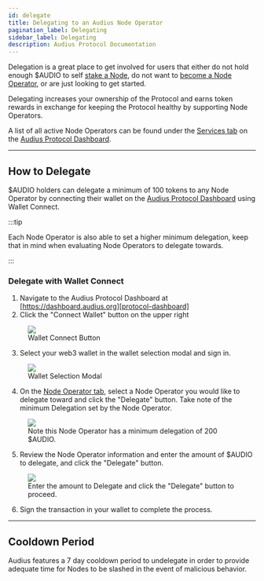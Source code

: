 ```yaml
---
id: delegate
title: Delegating to an Audius Node Operator
pagination_label: Delegating
sidebar_label: Delegating
description: Audius Protocol Documentation
---
```


<!-- markdownlint-disable MD033 -->

Delegation is a great place to get involved for users that either do not hold enough $AUDIO to self
[stake a Node][staking], do not want to [become a Node Operator][node-operators], or are just
looking to get started.

Delegating increases your ownership of the Protocol and earns token rewards in exchange for keeping
the Protocol healthy by supporting Node Operators.

A list of all active Node Operators can be found under the [Services tab][services-tab] on the
[Audius Protocol Dashboard][protocol-dashboard].

---

## How to Delegate

$AUDIO holders can delegate a minimum of 100 tokens to any Node Operator by connecting their wallet
on the [Audius Protocol Dashboard][protocol-dashboard] using Wallet Connect.

:::tip

Each Node Operator is also able to set a higher minimum delegation, keep that in mind when
evaluating Node Operators to delegate towards.

:::

### Delegate with Wallet Connect

1. Navigate to the Audius Protocol Dashboard at [https://dashboard.audius.org][protocol-dashboard]
2. Click the "Connect Wallet" button on the upper right

<!-- prettier-ignore -->
<figure className="screensnippet-wrapper">
  <img src={useBaseUrl('/img/delegate/wallet-connect-button.png')} />
  <figcaption>Wallet Connect Button</figcaption>
</figure>

3. Select your web3 wallet in the wallet selection modal and sign in.

<!-- prettier-ignore -->
<figure className="screensnippet-wrapper">
  <img src={useBaseUrl('/img/delegate/wallet-selector.png')} />
  <figcaption>Wallet Selection Modal</figcaption>
</figure>

4. On the [Node Operator tab][node-operators], select a Node Operator you would like to delegate
   toward and click the "Delegate" button. Take note of the minimum Delegation set by the Node
   Operator.

<!-- prettier-ignore -->
<figure className="screensnippet-wrapper">
  <img src={useBaseUrl('/img/delegate/node-operator-tab.png')} />
  <figcaption>Note this Node Operator has a minimum delegation of 200 $AUDIO.</figcaption>
</figure>

5. Review the Node Operator information and enter the amount of $AUDIO to delegate, and click the
   "Delegate" button.

<!-- prettier-ignore -->
<figure className="screensnippet-wrapper">
  <img src={useBaseUrl('/img/delegate/delegate-modal.png')} />
  <figcaption>Enter the amount to Delegate and click the "Delegate" button to proceed.</figcaption>
</figure>

6. Sign the transaction in your wallet to complete the process.

---

## Cooldown Period

Audius features a 7 day cooldown period to undelegate in order to provide adequate time for Nodes to
be slashed in the event of malicious behavior.

<!-- prettier-ignore -->
[node-operators]: https://dashboard.audius.org/#/nodes
[protocol-dashboard]: https://dashboard.audius.org/
[services-tab]: https://dashboard.audius.org/services
[staking]: /node-operator/staking/stake
